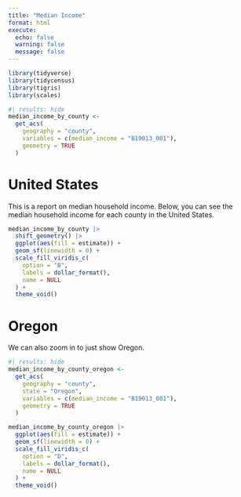 ```yaml
---
title: "Median Income"
format: html
execute: 
  echo: false
  warning: false
  message: false
---
```



```r
library(tidyverse)
library(tidycensus)
library(tigris)
library(scales)
```

```r
#| results: hide
median_income_by_county <-
  get_acs(
    geography = "county",
    variables = c(median_income = "B19013_001"),
    geometry = TRUE
  )
```

# United States

This is a report on median household income. Below, you can see the median household income for each county in the United States.

```r
median_income_by_county |>
  shift_geometry() |>
  ggplot(aes(fill = estimate)) +
  geom_sf(linewidth = 0) +
  scale_fill_viridis_c(
    option = "B",
    labels = dollar_format(),
    name = NULL
  ) +
  theme_void()
```

# Oregon

We can also zoom in to just show Oregon. 

```r
#| results: hide
median_income_by_county_oregon <- 
  get_acs(
    geography = "county",
    state = "Oregon",
    variables = c(median_income = "B19013_001"),
    geometry = TRUE
  )
```

```r
median_income_by_county_oregon |> 
  ggplot(aes(fill = estimate)) +
  geom_sf(linewidth = 0) +
  scale_fill_viridis_c(
    option = "D",
    labels = dollar_format(),
    name = NULL
  ) +
  theme_void()
```



